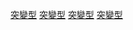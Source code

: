 [[Category:虛構生物|突變型]]
[[Category:科幻作品中的角色|突變型]]
[[Category:虛構擬人化角色|突變型]]
[[Category:具有超人類能力的虛構角色|突變型]]